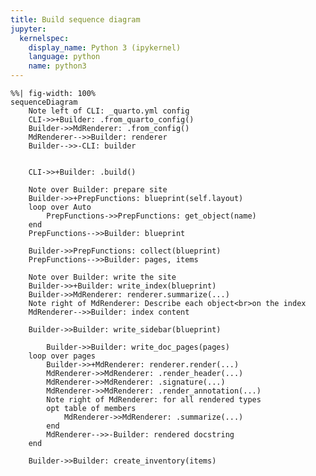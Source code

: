 ```yaml
---
title: Build sequence diagram
jupyter:
  kernelspec:
    display_name: Python 3 (ipykernel)
    language: python
    name: python3
---
```


```mermaid
%%| fig-width: 100%
sequenceDiagram
    Note left of CLI: _quarto.yml config    
    CLI->>+Builder: .from_quarto_config()
    Builder->>MdRenderer: .from_config()
    MdRenderer-->>Builder: renderer
    Builder-->>-CLI: builder


    CLI->>+Builder: .build()

    Note over Builder: prepare site
    Builder->>+PrepFunctions: blueprint(self.layout)
    loop over Auto
        PrepFunctions->>PrepFunctions: get_object(name)
    end
    PrepFunctions-->>Builder: blueprint

    Builder->>PrepFunctions: collect(blueprint)
    PrepFunctions-->>Builder: pages, items

    Note over Builder: write the site
    Builder->>+Builder: write_index(blueprint)
    Builder->>MdRenderer: renderer.summarize(...)
    Note right of MdRenderer: Describe each object<br>on the index
    MdRenderer-->>Builder: index content

    Builder->>Builder: write_sidebar(blueprint)

        Builder->>Builder: write_doc_pages(pages)
    loop over pages
        Builder->>+MdRenderer: renderer.render(...)
        MdRenderer->>MdRenderer: .render_header(...)
        MdRenderer->>MdRenderer: .signature(...)
        MdRenderer->>MdRenderer: .render_annotation(...)
        Note right of MdRenderer: for all rendered types
        opt table of members
            MdRenderer->>MdRenderer: .summarize(...)      
        end
        MdRenderer-->>-Builder: rendered docstring
    end

    Builder->>Builder: create_inventory(items)
```
